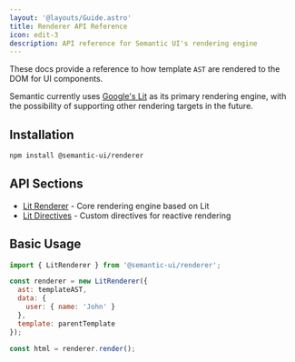 ```yaml
---
layout: '@layouts/Guide.astro'
title: Renderer API Reference
icon: edit-3
description: API reference for Semantic UI's rendering engine
---
```


These docs provide a reference to how template `AST` are rendered to the DOM for UI components.

Semantic currently uses [Google's Lit](https://www.lit.dev) as its primary rendering engine, with the possibility of supporting other rendering targets in the future.

## Installation

```bash
npm install @semantic-ui/renderer
```

## API Sections

* [Lit Renderer](/api/renderer/lit-renderer) - Core rendering engine based on Lit
* [Lit Directives](/api/renderer/lit-directives) - Custom directives for reactive rendering

## Basic Usage

```javascript
import { LitRenderer } from '@semantic-ui/renderer';

const renderer = new LitRenderer({
  ast: templateAST,
  data: {
    user: { name: 'John' }
  },
  template: parentTemplate
});

const html = renderer.render();
```
